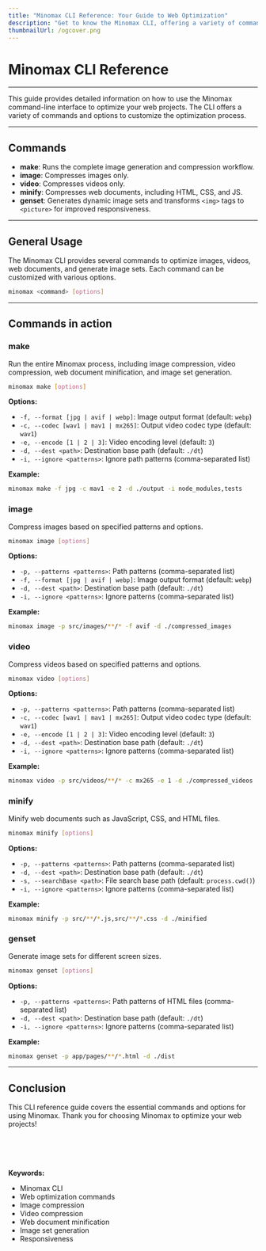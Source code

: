 ```yaml
---
title: "Minomax CLI Reference: Your Guide to Web Optimization"
description: "Get to know the Minomax CLI, offering a variety of commands to customize your web optimization process. Learn how to compress images, videos, minify documents, and generate image sets efficiently."
thumbnailUrl: /ogcover.png 
---
```


# Minomax CLI Reference

---

This guide provides detailed information on how to use the Minomax command-line interface to optimize your web projects. The CLI offers a variety of commands and options to customize the optimization process.

---
## Commands
- **make**: Runs the complete image generation and compression workflow.
- **image**: Compresses images only.
- **video**: Compresses videos only.
- **minify**: Compresses web documents, including HTML, CSS, and JS.
- **genset**: Generates dynamic image sets and transforms `<img>` tags to `<picture>` for improved responsiveness.

---

## General Usage

The Minomax CLI provides several commands to optimize images, videos, web documents, and generate image sets. Each command can be customized with various options.

```bash
minomax <command> [options]
```

---

## Commands in action

### make

Run the entire Minomax process, including image compression, video compression, web document minification, and image set generation.

```bash
minomax make [options]
```

**Options:**

- `-f, --format [jpg | avif | webp]`: Image output format (default: `webp`)
- `-c, --codec [wav1 | mav1 | mx265]`: Output video codec type (default: `wav1`)
- `-e, --encode [1 | 2 | 3]`: Video encoding level (default: `3`)
- `-d, --dest <path>`: Destination base path (default: `./dt`)
- `-i, --ignore <patterns>`: Ignore path patterns (comma-separated list)

**Example:**

```bash
minomax make -f jpg -c mav1 -e 2 -d ./output -i node_modules,tests
```

### image

Compress images based on specified patterns and options.

```bash
minomax image [options]
```

**Options:**

- `-p, --patterns <patterns>`: Path patterns (comma-separated list)
- `-f, --format [jpg | avif | webp]`: Image output format (default: `webp`)
- `-d, --dest <path>`: Destination base path (default: `./dt`)
- `-i, --ignore <patterns>`: Ignore patterns (comma-separated list)

**Example:**

```bash
minomax image -p src/images/**/* -f avif -d ./compressed_images
```

### video

Compress videos based on specified patterns and options.

```bash
minomax video [options]
```

**Options:**

- `-p, --patterns <patterns>`: Path patterns (comma-separated list)
- `-c, --codec [wav1 | mav1 | mx265]`: Output video codec type (default: `wav1`)
- `-e, --encode [1 | 2 | 3]`: Video encoding level (default: `3`)
- `-d, --dest <path>`: Destination base path (default: `./dt`)
- `-i, --ignore <patterns>`: Ignore patterns (comma-separated list)

**Example:**

```bash
minomax video -p src/videos/**/* -c mx265 -e 1 -d ./compressed_videos
```

### minify

Minify web documents such as JavaScript, CSS, and HTML files.

```bash
minomax minify [options]
```

**Options:**

- `-p, --patterns <patterns>`: Path patterns (comma-separated list)
- `-d, --dest <path>`: Destination base path (default: `./dt`)
- `-s, --searchBase <path>`: File search base path (default: `process.cwd()`)
- `-i, --ignore <patterns>`: Ignore patterns (comma-separated list)

**Example:**

```bash
minomax minify -p src/**/*.js,src/**/*.css -d ./minified
```

### genset

Generate image sets for different screen sizes.

```bash
minomax genset [options]
```

**Options:**

- `-p, --patterns <patterns>`: Path patterns of HTML files (comma-separated list)
- `-d, --dest <path>`: Destination base path (default: `./dt`)
- `-i, --ignore <patterns>`: Ignore patterns (comma-separated list)

**Example:**

```bash
minomax genset -p app/pages/**/*.html -d ./dist
```

---

## Conclusion

This CLI reference guide covers the essential commands and options for using Minomax. Thank you for choosing Minomax to optimize your web projects!


<br/>
<br/>
<br/>
<br/>
<strong>Keywords:</strong>
<ul className={style.keywords}>
    <li>Minomax CLI</li>
    <li>Web optimization commands</li>
    <li>Image compression</li>
    <li>Video compression</li>
    <li>Web document minification</li>
    <li>Image set generation</li>
    <li>Responsiveness</li>
</ul>
